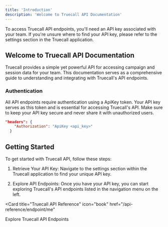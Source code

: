 ```yaml
---
title: 'Introduction'
description: 'Welcome to Truecall API Documentation'
---
```


<Note>
  To access Truecall API endpoints, you'll need an API key associated with your team. If you're unsure where to find your API key, please refer to the settings section in the Truecall application.
</Note>

## Welcome to Truecall API Documentation

Truecall provides a simple yet powerful API for accessing campaign and session data for your team. This documentation serves as a comprehensive guide to understanding and integrating with Truecall's API endpoints.

### Authentication

All API endpoints require authentication using a ApiKey token. Your API key serves as this token and is essential for accessing Truecall's API. Make sure to keep your API key secure and never share it with unauthorized users.

```json
"headers": {
    "Authorization": "ApiKey <api_key>"
  }

```

## Getting Started

To get started with Truecall API, follow these steps:

1. Retrieve Your API Key: Navigate to the settings section within the Truecall application to find your unique API key.

2. Explore API Endpoints: Once you have your API key, you can start exploring Truecall's API endpoints listed in the navigation menu on the left.

<Card
title="Truecall API Reference"
icon="book"
href="/api-reference/endpoint/me"
>
Explore Truecall API Endpoints
</Card>

